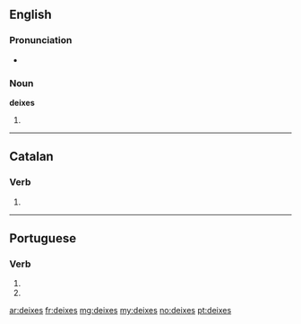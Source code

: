 ==English==

===Pronunciation===
* {{a|UK}} {{IPA|/ˈdaɪksiːz/}}

===Noun===
'''deixes''' {{p}}

# {{plural of|[[deixis#English|deixis]]}}

----

==Catalan==

===Verb===
{{infl form|ca|verb}}

# {{ca-verb form of|p=2|n=sg|t=pres|m=ind|deixar}}

----

==Portuguese==

===Verb===
{{pt-verb form}}

# {{pt-verb form of|[[deixar]]|ar|subjunctive|present|singular|second}}
# {{pt-verb form of|[[deixar]]|ar|imperative|negative|singular|second}}

[[ar:deixes]]
[[fr:deixes]]
[[mg:deixes]]
[[my:deixes]]
[[no:deixes]]
[[pt:deixes]]